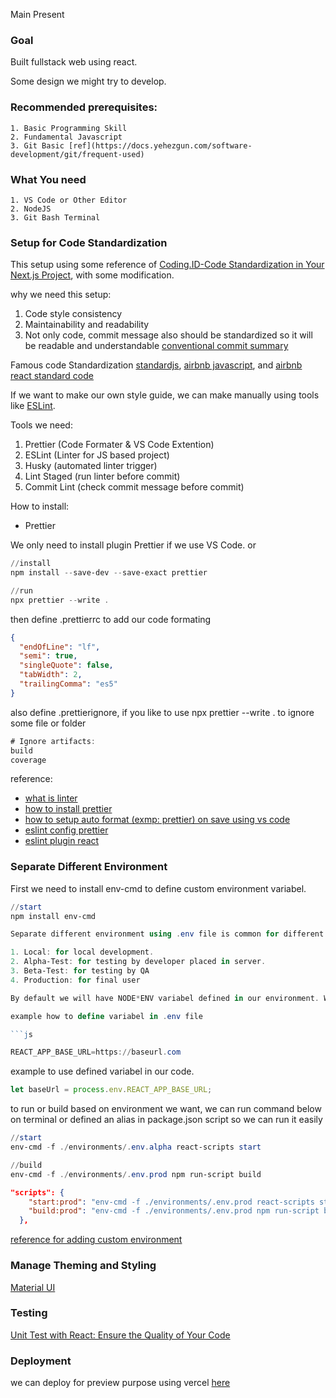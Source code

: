 
<Callout emoji="👾">Main Present</Callout>

### Goal

Built fullstack web using react.

Some design we might try to develop.

### Recommended prerequisites:

    1. Basic Programming Skill
    2. Fundamental Javascript
    3. Git Basic [ref](https://docs.yehezgun.com/software-development/git/frequent-used)

### What You need

    1. VS Code or Other Editor
    2. NodeJS
    3. Git Bash Terminal

### Setup for Code Standardization

This setup using some reference of [Coding.ID-Code Standardization in Your Next.js Project](https://youtu.be/kvFdYB-ofkE), with some modification.

why we need this setup:

1. Code style consistency
2. Maintainability and readability
3. Not only code, commit message also should be standardized so it will be readable and understandable [conventional commit summary](https://www.conventionalcommits.org/en/v1.0.0/#summary)

Famous code Standardization [standardjs](https://standardjs.com/), [airbnb javascript](https://airbnb.io/javascript/), and [airbnb react standard code](https://airbnb.io/javascript/react/)

If we want to make our own style guide, we can make manually using tools like [ESLint](https://eslint.org/).

Tools we need:

1.  Prettier (Code Formater & VS Code Extention)
2.  ESLint (Linter for JS based project)
3.  Husky (automated linter trigger)
4.  Lint Staged (run linter before commit)
5.  Commit Lint (check commit message before commit)

How to install:

- Prettier

We only need to install plugin Prettier if we use VS Code. or

```powershell
//install
npm install --save-dev --save-exact prettier

//run
npx prettier --write .
```

then define .prettierrc to add our code formating

```json
{
  "endOfLine": "lf",
  "semi": true,
  "singleQuote": false,
  "tabWidth": 2,
  "trailingComma": "es5"
}
```

also define .prettierignore, if you like to use npx prettier --write . to ignore some file or folder

```js
# Ignore artifacts:
build
coverage
```

reference:

- [what is linter](https://www.testim.io/blog/what-is-a-linter-heres-a-definition-and-quick-start-guide/)
- [how to install prettier](<[link](https://prettier.io/docs/en/install.html)>)
- [how to setup auto format (exmp: prettier) on save using vs code](https://www.educative.io/answers/how-to-set-up-prettier-and-automatic-formatting-on-vs-code)
- [eslint config prettier](https://github.com/prettier/eslint-config-prettier#installation)
- [eslint plugin react](https://github.com/jsx-eslint/eslint-plugin-react)

### Separate Different Environment

First we need to install env-cmd to define custom environment variabel.

````powershell
//start
npm install env-cmd

Separate different environment using .env file is common for different stage of development. Common Environment used are:

1. Local: for local development.
2. Alpha-Test: for testing by developer placed in server.
3. Beta-Test: for testing by QA
4. Production: for final user

By default we will have NODE*ENV variabel defined in our environment. We can define custom variabel in .env file using prefix REACT_APP*, also we can have multiple .env file to match defined environment exmp: .env.alpha, .env.production, etc.

example how to define variabel in .env file

```js

REACT_APP_BASE_URL=https://baseurl.com

````

example to use defined variabel in our code.

```js
let baseUrl = process.env.REACT_APP_BASE_URL;
```

to run or build based on environment we want, we can run command below on terminal or defined an alias in package.json script so we can run it easily

```powershell
//start
env-cmd -f ./environments/.env.alpha react-scripts start

//build
env-cmd -f ./environments/.env.prod npm run-script build
```

```json
"scripts": {
    "start:prod": "env-cmd -f ./environments/.env.prod react-scripts start",
    "build:prod": "env-cmd -f ./environments/.env.prod npm run-script build",
  },
```

[reference for adding custom environment](https://create-react-app.dev/docs/adding-custom-environment-variables/)

### Manage Theming and Styling

[Material UI](https://mui.com/material-ui/customization/theming/)

### Testing

[Unit Test with React: Ensure the Quality of Your Code](https://coding.id/event/unit-test-with-react-ensure-the-quality-of-your-code-q76dlg9ztmy2)

### Deployment

we can deploy for preview purpose using vercel [here](https://github.com/vercel/examples/tree/main/ci-cd/github-actions)
